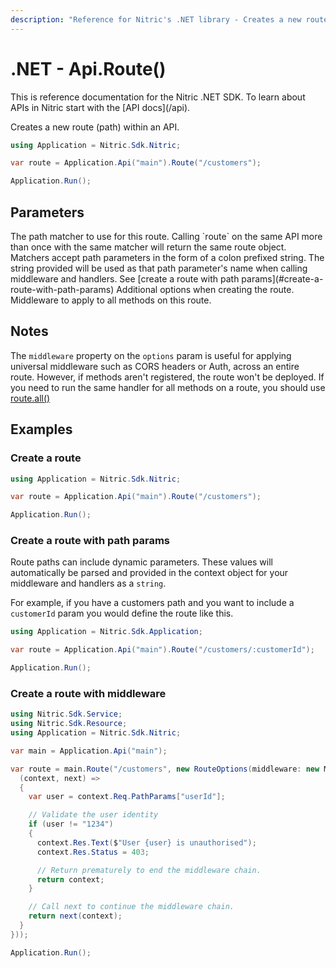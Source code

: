 ```yaml
---
description: "Reference for Nitric's .NET library - Creates a new route (path) within an API."
---
```


# .NET - Api.Route()

<Note>
  This is reference documentation for the Nitric .NET SDK. To learn about APIs
  in Nitric start with the [API docs](/api).
</Note>

Creates a new route (path) within an API.

```csharp
using Application = Nitric.Sdk.Nitric;

var route = Application.Api("main").Route("/customers");

Application.Run();
```

## Parameters

<Properties>
  <Property name="match" type="string" required>
    The path matcher to use for this route. Calling `route` on the same API more
    than once with the same matcher will return the same route object. Matchers
    accept path parameters in the form of a colon prefixed string. The string
    provided will be used as that path parameter's name when calling middleware
    and handlers. See [create a route with path
    params](#create-a-route-with-path-params)
  </Property>
  <Property name="options" type="object">
    Additional options when creating the route.
    <Properties nested>
      <Property name="middleware" type="HttpMiddleware or HttpMiddleware[]">
        Middleware to apply to all methods on this route.
      </Property>
    </Properties>
  </Property>
</Properties>

## Notes

The `middleware` property on the `options` param is useful for applying universal middleware such as CORS headers or Auth, across an entire route. However, if methods aren't registered, the route won't be deployed. If you need to run the same handler for all methods on a route, you should use [route.all()](./api-route-all)

## Examples

### Create a route

```csharp
using Application = Nitric.Sdk.Nitric;

var route = Application.Api("main").Route("/customers");

Application.Run();
```

### Create a route with path params

Route paths can include dynamic parameters. These values will automatically be parsed and provided in the context object for your middleware and handlers as a `string`.

For example, if you have a customers path and you want to include a `customerId` param you would define the route like this.

```csharp
using Application = Nitric.Sdk.Application;

var route = Application.Api("main").Route("/customers/:customerId");

Application.Run();
```

### Create a route with middleware

```csharp
using Nitric.Sdk.Service;
using Nitric.Sdk.Resource;
using Application = Nitric.Sdk.Nitric;

var main = Application.Api("main");

var route = main.Route("/customers", new RouteOptions(middleware: new Middleware<HttpContext>[] {
  (context, next) =>
  {
    var user = context.Req.PathParams["userId"];

    // Validate the user identity
    if (user != "1234")
    {
      context.Res.Text($"User {user} is unauthorised");
      context.Res.Status = 403;

      // Return prematurely to end the middleware chain.
      return context;
    }

    // Call next to continue the middleware chain.
    return next(context);
  }
}));

Application.Run();
```
